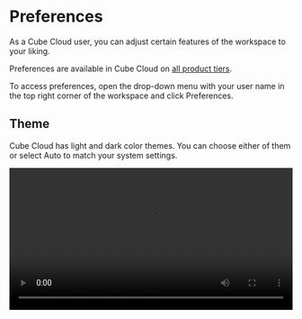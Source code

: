 # Preferences

As a Cube Cloud user, you can adjust certain features of the workspace to your
liking.

<SuccessBox>

Preferences are available in Cube Cloud on
[all product tiers](https://cube.dev/pricing).

</SuccessBox>

To access preferences, open the drop-down menu with your user name in the top
right corner of the workspace and click <Btn>Preferences</Btn>.

<Screenshot src="https://ucarecdn.com/e2e37437-b581-49b5-812d-0ce80b7ca2f9/" />

## Theme

Cube Cloud has light and dark color themes. You can choose either of them or
select <Btn>Auto</Btn> to match your system settings.

<video width="100%" controls>
  <source
    src="https://ucarecdn.com/b7ded0d1-fc4a-469c-8c38-59b3136b18f7/video.mp4"
    type="video/mp4"
  />
</video>
